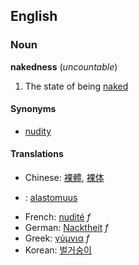 ==English==
===Noun===
'''nakedness''' (''uncountable'')

# The state of being [[naked]]

====Synonyms====
*[[nudity]]

====Translations====
*Chinese: [[裸體]], [[裸体]]
*{{fi}}: [[alastomuus]]
*French: [[nudité]] ''f''
*German: [[Nacktheit]] ''f''
*Greek: [[γύμνια]] ''f''
*Korean: [[벌거숭이]]